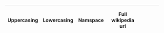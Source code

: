 {|
! Uppercasing !! Lowercasing !! Namspace !! Full wikipedia url
| {{uc: Heavens to BETSY! }} || {{lc: Heavens to BETSY! }} || {{NS: 1 }} || {{fullurl: pagename }}
|}
